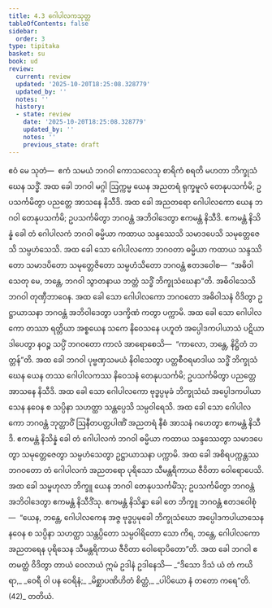 ```yaml
---
title: 4.3 ဂေါပါလကသုတ္တ
tableOfContents: false
sidebar:
  order: 3
type: tipitaka
basket: su
book: ud
review:
  current: review
  updated: '2025-10-20T18:25:08.328779'
  updated_by: ''
  notes: ''
  history:
  - state: review
    date: '2025-10-20T18:25:08.328779'
    updated_by: ''
    notes: ''
    previous_state: draft
---
```



<DynamicBreadcrumb />


<ReviewStatus review={frontmatter.review} showDetails={true} />

<HypothesisAnnotation frontmatter={frontmatter} />

<Division number="33" book="ud" e="ch" v="18" p="122">

<Paragraph number="279" book="ud">
ဧဝံ မေ သုတံ—  ဧကံ သမယံ ဘဂဝါ ကောသလေသု စာရိကံ စရတိ မဟတာ ဘိက္ခုသံဃေန သဒ္ဓိံ. အထ ခေါ ဘဂဝါ မဂ္ဂါ ဩက္ကမ္မ ယေန အညတရံ ရုက္ခမူလံ တေနုပသင်္ကမိ; ဥပသင်္ကမိတွာ ပညတ္တေ အာသနေ နိသီဒိ.
</Paragraph>

<Paragraph number="280" book="ud">
အထ ခေါ အညတရော ဂေါပါလကော ယေန ဘဂဝါ တေနုပသင်္ကမိ; ဥပသင်္ကမိတွာ ဘဂဝန္တံ အဘိဝါဒေတွာ ဧကမန္တံ နိသီဒိ. ဧကမန္တံ နိသိန္နံ ခေါ တံ ဂေါပါလကံ ဘဂဝါ ဓမ္မိယာ ကထာယ သန္ဒဿေသိ သမာဒပေသိ သမုတ္တေဇေသိ သမ္ပဟံသေသိ.
</Paragraph>

<Paragraph number="281" book="ud">
အထ ခေါ သော ဂေါပါလကော ဘဂဝတာ ဓမ္မိယာ ကထာယ သန္ဒဿိတော သမာဒပိတော သမုတ္တေဇိတော သမ္ပဟံသိတော ဘဂဝန္တံ ဧတဒဝေါစ—  “အဓိဝါသေတု မေ, ဘန္တေ, ဘဂဝါ သွာတနာယ ဘတ္တံ သဒ္ဓိံ ဘိက္ခုသံဃေနာ”တိ. အဓိဝါသေသိ ဘဂဝါ တုဏှီဘာဝေန. အထ ခေါ သော ဂေါပါလကော ဘဂဝတော အဓိဝါသနံ ဝိဒိတွာ ဥဋ္ဌာယာသနာ ဘဂဝန္တံ အဘိဝါဒေတွာ ပဒက္ခိဏံ ကတွာ ပက္ကာမိ.
</Paragraph>

<Paragraph number="282" book="ud">
အထ ခေါ သော ဂေါပါလကော တဿာ ရတ္တိယာ အစ္စယေန သကေ နိဝေသနေ ပဟူတံ အပ္ပေါဒကပါယာသံ ပဋိယာဒါပေတွာ နဝဉ္စ သပ္ပိံ ဘဂဝတော ကာလံ အာရောစေသိ—  “ကာလော, ဘန္တေ, နိဋ္ဌိတံ ဘတ္တန်”တိ.
</Paragraph>

<Paragraph number="283" book="ud">
အထ ခေါ ဘဂဝါ ပုဗ္ဗဏှသမယံ နိဝါသေတွာ ပတ္တစီဝရမာဒါယ သဒ္ဓိံ ဘိက္ခုသံဃေန ယေန တဿ ဂေါပါလကဿ နိဝေသနံ တေနုပသင်္ကမိ; ဥပသင်္ကမိတွာ ပညတ္တေ အာသနေ နိသီဒိ. အထ ခေါ သော ဂေါပါလကော ဗုဒ္ဓပ္ပမုခံ ဘိက္ခုသံဃံ အပ္ပေါဒကပါယာသေန နဝေန စ သပ္ပိနာ သဟတ္ထာ သန္တပ္ပေသိ သမ္ပဝါရေသိ. အထ ခေါ သော ဂေါပါလကော ဘဂဝန္တံ ဘုတ္တာဝိံ ဩနီတပတ္တပါဏိံ အညတရံ နီစံ အာသနံ ဂဟေတွာ ဧကမန္တံ နိသီဒိ. ဧကမန္တံ နိသိန္နံ ခေါ တံ ဂေါပါလကံ ဘဂဝါ ဓမ္မိယာ ကထာယ သန္ဒဿေတွာ သမာဒပေတွာ သမုတ္တေဇေတွာ သမ္ပဟံသေတွာ ဥဋ္ဌာယာသနာ ပက္ကာမိ. အထ ခေါ အစိရပက္ကန္တဿ ဘဂဝတော တံ ဂေါပါလကံ အညတရော ပုရိသော သီမန္တရိကာယ ဇီဝိတာ ဝေါရောပေသိ.
</Paragraph>

<Paragraph number="284" book="ud">
အထ ခေါ သမ္ဗဟုလာ ဘိက္ခူ ယေန ဘဂဝါ တေနုပသင်္ကမိံသု; ဥပသင်္ကမိတွာ ဘဂဝန္တံ အဘိဝါဒေတွာ ဧကမန္တံ နိသီဒိံသု. ဧကမန္တံ နိသိန္နာ ခေါ တေ ဘိက္ခူ ဘဂဝန္တံ ဧတဒဝေါစုံ—  “ယေန, ဘန္တေ, ဂေါပါလကေန အဇ္ဇ ဗုဒ္ဓပ္ပမုခေါ ဘိက္ခုသံဃော အပ္ပေါဒကပါယာသေန နဝေန စ သပ္ပိနာ သဟတ္ထာ သန္တပ္ပိတော သမ္ပဝါရိတော သော ကိရ, ဘန္တေ, ဂေါပါလကော အညတရေန ပုရိသေန သီမန္တရိကာယ ဇီဝိတာ ဝေါရောပိတော”တိ.
</Paragraph>

<Paragraph number="285" book="ud">
အထ ခေါ ဘဂဝါ ဧတမတ္ထံ ဝိဒိတွာ တာယံ ဝေလာယံ ဣမံ ဥဒါနံ ဥဒါနေသိ—
</Paragraph>

<Paragraph number="286" type="verses" book="ud">
_“ဒိသော ဒိသံ ယံ တံ ကယိရာ,_  
_ဝေရီ ဝါ ပန ဝေရိနံ;_  
_မိစ္ဆာပဏိဟိတံ စိတ္တံ,_  
_ပါပိယော နံ တတော ကရေ”တိ. (42)_  


</Paragraph>
</Division>

<Paragraph number="287" type="center" book="ud">
တတိယံ.
</Paragraph>
